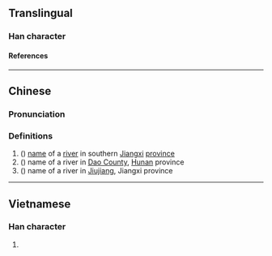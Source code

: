 {{character info/new}}
==Translingual==

===Han character===
{{Han char|rn=85|rad=水|as=13|sn=16|four=|canj=EYTC|ids=⿰氵亷}}

====References====
{{Han ref|kx=0655.201|hdz=31764.031|uh=6FD3}}

----

==Chinese==
{{zh-forms}}

===Pronunciation===
{{zh-pron
|m=lián
|c=lim4
|mc=y
|oc=
|ma=
|cat=
}}

===Definitions===
{{zh-hanzi}}

# ({{zh-only|濓江}}) [[name]] of a [[river]] in southern [[Jiangxi]] [[province]]
# ({{zh-only|濓溪}}) name of a river in [[w:Dao County|Dao County]], [[Hunan]] province
# ({{zh-only|濓溪}}) name of a river in [[w:Jiujiang|Jiujiang]], Jiangxi province

----

==Vietnamese==

===Han character===
{{vi-readings|rs=水13|reading=nhèm}}

# {{defn|lang=vi|sort=水13}}